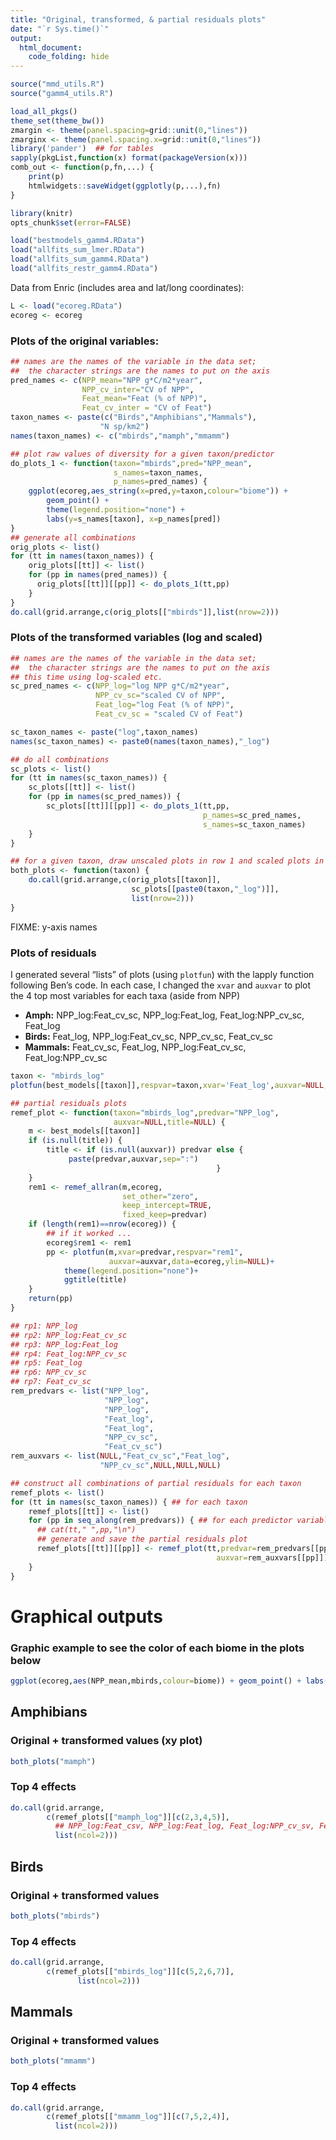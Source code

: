 ---
title: "Original, transformed, & partial residuals plots"
date: "`r Sys.time()`"
output:
  html_document:
    code_folding: hide
---

```{r get_utils}
source("mmd_utils.R")
source("gamm4_utils.R")
```

```{r load_packages,message=FALSE}
load_all_pkgs() 
theme_set(theme_bw())
zmargin <- theme(panel.spacing=grid::unit(0,"lines"))
zmarginx <- theme(panel.spacing.x=grid::unit(0,"lines"))
library('pander')  ## for tables
sapply(pkgList,function(x) format(packageVersion(x)))
comb_out <- function(p,fn,...) {
    print(p)
    htmlwidgets::saveWidget(ggplotly(p,...),fn)
}
```

```{r knitr_setup,echo=FALSE}
library(knitr)
opts_chunk$set(error=FALSE)
```


```{r source files}
load("bestmodels_gamm4.RData")
load("allfits_sum_lmer.RData") 
load("allfits_sum_gamm4.RData")
load("allfits_restr_gamm4.RData")
```

Data from Enric (includes area and lat/long coordinates):

```{r get_data}
L <- load("ecoreg.RData")
ecoreg <- ecoreg
```

### Plots of the original variables: 

```{r plots_ori_vars,warning=FALSE}
## names are the names of the variable in the data set;
##  the character strings are the names to put on the axis
pred_names <- c(NPP_mean="NPP g*C/m2*year",
                NPP_cv_inter="CV of NPP",
                Feat_mean="Feat (% of NPP)",
                Feat_cv_inter = "CV of Feat")
taxon_names <- paste(c("Birds","Amphibians","Mammals"),
                    "N sp/km2")
names(taxon_names) <- c("mbirds","mamph","mmamm")

## plot raw values of diversity for a given taxon/predictor
do_plots_1 <- function(taxon="mbirds",pred="NPP_mean",
                       s_names=taxon_names,
                       p_names=pred_names) {
    ggplot(ecoreg,aes_string(x=pred,y=taxon,colour="biome")) +
        geom_point() +
        theme(legend.position="none") +
        labs(y=s_names[taxon], x=p_names[pred])
}
## generate all combinations
orig_plots <- list()
for (tt in names(taxon_names)) {
    orig_plots[[tt]] <- list()
    for (pp in names(pred_names)) {
      orig_plots[[tt]][[pp]] <- do_plots_1(tt,pp)
    }
}
do.call(grid.arrange,c(orig_plots[["mbirds"]],list(nrow=2)))
```

### Plots of the transformed variables (log and scaled)

```{r plots_trans_vars,warning=FALSE}
## names are the names of the variable in the data set;
##  the character strings are the names to put on the axis
## this time using log-scaled etc.
sc_pred_names <- c(NPP_log="log NPP g*C/m2*year",
                   NPP_cv_sc="scaled CV of NPP",
                   Feat_log="log Feat (% of NPP)",
                   Feat_cv_sc = "scaled CV of Feat")

sc_taxon_names <- paste("log",taxon_names)
names(sc_taxon_names) <- paste0(names(taxon_names),"_log")

## do all combinations
sc_plots <- list()
for (tt in names(sc_taxon_names)) {
    sc_plots[[tt]] <- list()
    for (pp in names(sc_pred_names)) {
        sc_plots[[tt]][[pp]] <- do_plots_1(tt,pp,
                                           p_names=sc_pred_names,
                                           s_names=sc_taxon_names)
    }
}

## for a given taxon, draw unscaled plots in row 1 and scaled plots in row 2
both_plots <- function(taxon) {
    do.call(grid.arrange,c(orig_plots[[taxon]],
                           sc_plots[[paste0(taxon,"_log")]],
                           list(nrow=2)))
}
```

FIXME: y-axis names
  
### Plots of residuals  
  
I generated several "lists" of plots (using `plotfun`) with the lapply function following Ben's code. In each case, I changed the `xvar` and `auxvar` to plot the 4 top most variables for each taxa (aside from NPP)  

- **Amph:** NPP_log:Feat_cv_sc, NPP_log:Feat_log, Feat_log:NPP_cv_sc, Feat_log  
- **Birds:** Feat_log, NPP_log:Feat_cv_sc, NPP_cv_sc, Feat_cv_sc  
- **Mammals:** Feat_cv_sc, Feat_log, NPP_log:Feat_cv_sc, Feat_log:NPP_cv_sc  
  
```{r backtrans}
taxon <- "mbirds_log"
plotfun(best_models[[taxon]],respvar=taxon,xvar='Feat_log',auxvar=NULL,data=ecoreg,backtrans=TRUE,log="xy")
```
  
```{r lists_of_plots,warning=FALSE}
## partial residuals plots
remef_plot <- function(taxon="mbirds_log",predvar="NPP_log",
                       auxvar=NULL,title=NULL) {
    m <- best_models[[taxon]]
    if (is.null(title)) {
        title <- if (is.null(auxvar)) predvar else {
             paste(predvar,auxvar,sep=":")                                     
                                              }
    }
    rem1 <- remef_allran(m,ecoreg,
                         set_other="zero",
                         keep_intercept=TRUE,
                         fixed_keep=predvar)
    if (length(rem1)==nrow(ecoreg)) {
        ## if it worked ...
        ecoreg$rem1 <- rem1
        pp <- plotfun(m,xvar=predvar,respvar="rem1",
                      auxvar=auxvar,data=ecoreg,ylim=NULL)+
            theme(legend.position="none")+
            ggtitle(title)
    }
    return(pp)
}

## rp1: NPP_log
## rp2: NPP_log:Feat_cv_sc
## rp3: NPP_log:Feat_log
## rp4: Feat_log:NPP_cv_sc
## rp5: Feat_log
## rp6: NPP_cv_sc
## rp7: Feat_cv_sc
rem_predvars <- list("NPP_log",
                     "NPP_log",
                     "NPP_log",
                     "Feat_log",
                     "Feat_log",
                     "NPP_cv_sc",
                     "Feat_cv_sc")
rem_auxvars <- list(NULL,"Feat_cv_sc","Feat_log",
                    "NPP_cv_sc",NULL,NULL,NULL)

## construct all combinations of partial residuals for each taxon
remef_plots <- list()
for (tt in names(sc_taxon_names)) { ## for each taxon
    remef_plots[[tt]] <- list()
    for (pp in seq_along(rem_predvars)) { ## for each predictor variable
      ## cat(tt," ",pp,"\n")
      ## generate and save the partial residuals plot
      remef_plots[[tt]][[pp]] <- remef_plot(tt,predvar=rem_predvars[[pp]],
                                              auxvar=rem_auxvars[[pp]])
    }
}
```

# Graphical outputs


### Graphic example to see the color of each biome in the plots below

```{r example_plot,,warning=FALSE,fig.width=8,fig.height=6}
ggplot(ecoreg,aes(NPP_mean,mbirds,colour=biome)) + geom_point() + labs(x = "NPP (g*C/m2*year)", y = "Birds (N sp/km2)")
```
  
## Amphibians
  
### Original + transformed values (xy plot)    
```{r amph_ori,warning=FALSE,fig.width=10,fig.height=5.5}
both_plots("mamph")
```

### Top 4 effects
```{r amph_plots,warning=FALSE,fig.width=10,fig.height=8}
do.call(grid.arrange,
        c(remef_plots[["mamph_log"]][c(2,3,4,5)],
          ## NPP_log:Feat_csv, NPP_log:Feat_log, Feat_log:NPP_cv_sv, Feat_log
          list(ncol=2)))
```
    
## Birds
  
### Original + transformed values
```{r birds_ori,warning=FALSE,fig.width=10,fig.height=5.5}
both_plots("mbirds")
```    
    
### Top 4 effects
	
```{r birds_plots,warning=FALSE,fig.width=10,fig.height=8}
do.call(grid.arrange,
        c(remef_plots[["mbirds_log"]][c(5,2,6,7)],
               list(ncol=2)))
```
## Mammals

### Original + transformed values
```{r mamm_ori,warning=FALSE,fig.width=10,fig.height=5.5}
both_plots("mmamm")
```     
    
### Top 4 effects

```{r mamm_plots,warning=FALSE,fig.width=10,fig.height=8}
do.call(grid.arrange,
        c(remef_plots[["mmamm_log"]][c(7,5,2,4)],
          list(ncol=2)))
```
